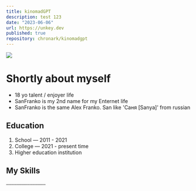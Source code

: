 ```yaml
---
title: kinomadGPT
description: test 123
date: "2023-06-06"
url: https://unkey.dev
published: true
repository: chronark/kinomadgpt
---
```



[![](https://unkey.dev/images/landing/app.png)](https://unkey.dev)

# Shortly about myself

- 18 yo talent / enjoyer life
- SanFranko is my 2nd name for my Enternet life
- SanFranko is the same Alex Franko. San like 'Саня [Sanya]' from russian

## Education

1. School — 2011 - 2021
2. College — 2021 - present time
3. Higher education institution


## My Skills

```
———————————————
```

